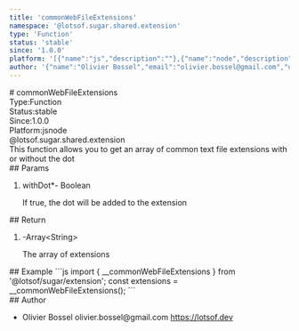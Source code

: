 ```yaml
---
title: 'commonWebFileExtensions'
namespace: '@lotsof.sugar.shared.extension'
type: 'Function'
status: 'stable'
since: '1.0.0'
platform: '[{"name":"js","description":""},{"name":"node","description":""}]'
author: '{"name":"Olivier Bossel","email":"olivier.bossel@gmail.com","url":"https://lotsof.dev"}'
---
```

<div class="docmap-mdx">
# commonWebFileExtensions
<div class="_metas">
<div class="_type"><span class="_type-label">Type:</span><span class="_type-value">Function</span></div>
<div class="_status"><span class="_status-label">Status:</span><span class="_status-value -stable">stable</span></div>
<div class="_since"><span class="_since-label">Since:</span><span class="_since-value">1.0.0</span></div>
<div class="_platform"><span class="_platform-label">Platform:</span><span class="_platform-value -js">js</span><span class="_platform-value -node">node</span></div>
</div>
<div class="_namespace">@lotsof.sugar.shared.extension</div>
<div class="_description typo-format typo-rhythm">
This function allows you to get an array of common text file extensions with or without the dot
</div>
<div class="_params">
## Params
<ol class="_list">
<li class="_item">
<span class="_name">withDot<span class="_required">*</span></span><span class="_default">-</span> <span class="_type">Boolean</span>
<p class="_description">If true&comma; the dot will be added to the extension</p>
</li>
</ol>
</div>
<div class="_return">
## Return
<ol class="_list">
<li class="_item">
<span class="_default">-</span><span class="_type">Array&lt;String&gt;</span>
<p class="_description">The array of extensions</p>
</li>
</ol>
</div>
<div class="_examples">
## Example
```js
import { __commonWebFileExtensions } from '@lotsof/sugar/extension';
const extensions = __commonWebFileExtensions();
```
</div>
<div class="_author">
## Author
<ul class="_list">
<li class="_item">
<span class="_name">Olivier Bossel</span>
<span class="_email">olivier.bossel@gmail.com</span>
<a href="https://lotsof.dev" target="_blank" class="_url">https://lotsof.dev</a>
</li>
</ul>
</div>
</div>